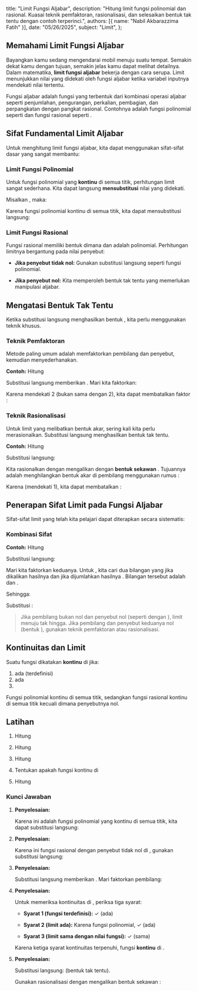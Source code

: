    title: "Limit Fungsi Aljabar",
   description: "Hitung limit fungsi polinomial dan rasional. Kuasai teknik pemfaktoran, rasionalisasi, dan selesaikan bentuk tak tentu dengan contoh terperinci.",
   authors: [{ name: "Nabil Akbarazzima Fatih" }],
   date: "05/26/2025",
   subject: "Limit",
};

## Memahami Limit Fungsi Aljabar

Bayangkan kamu sedang mengendarai mobil menuju suatu tempat. Semakin dekat kamu dengan tujuan, semakin jelas kamu dapat melihat detailnya. Dalam matematika, **limit fungsi aljabar** bekerja dengan cara serupa. Limit menunjukkan nilai yang didekati oleh fungsi aljabar ketika variabel inputnya mendekati nilai tertentu.

Fungsi aljabar adalah fungsi yang terbentuk dari kombinasi operasi aljabar seperti penjumlahan, pengurangan, perkalian, pembagian, dan perpangkatan dengan pangkat rasional. Contohnya adalah fungsi polinomial seperti <InlineMath math="f(x) = x^2 + 3x - 2" /> dan fungsi rasional seperti <InlineMath math="g(x) = \frac{x + 1}{x - 2}" />.

## Sifat Fundamental Limit Aljabar

Untuk menghitung limit fungsi aljabar, kita dapat menggunakan sifat-sifat dasar yang sangat membantu:

### Limit Fungsi Polinomial

Untuk fungsi polinomial yang **kontinu** di semua titik, perhitungan limit sangat sederhana. Kita dapat langsung **mensubstitusi** nilai yang didekati.

Misalkan <InlineMath math="f(x) = x^4 - 5x^3 + x^2 - 7" />, maka:

<BlockMath math="\lim_{x \to 2} f(x) = \lim_{x \to 2} (x^4 - 5x^3 + x^2 - 7)" />

Karena fungsi polinomial kontinu di semua titik, kita dapat mensubstitusi langsung:

<BlockMath math="= 2^4 - 5(2^3) + 2^2 - 7 = 16 - 40 + 4 - 7 = -27" />

### Limit Fungsi Rasional

Fungsi rasional memiliki bentuk <InlineMath math="\frac{P(x)}{Q(x)}" /> dimana <InlineMath math="P(x)" /> dan <InlineMath math="Q(x)" /> adalah polinomial. Perhitungan limitnya bergantung pada nilai penyebut:

- **Jika penyebut tidak nol:** Gunakan substitusi langsung seperti fungsi polinomial.

- **Jika penyebut nol:** Kita memperoleh bentuk tak tentu yang memerlukan manipulasi aljabar.

## Mengatasi Bentuk Tak Tentu

Ketika substitusi langsung menghasilkan bentuk <InlineMath math="\frac{0}{0}" />, kita perlu menggunakan teknik khusus.

### Teknik Pemfaktoran

Metode paling umum adalah memfaktorkan pembilang dan penyebut, kemudian menyederhanakan.

**Contoh:** Hitung <InlineMath math="\lim_{x \to 2} \frac{x^2 - 4}{x - 2}" />

Substitusi langsung memberikan <InlineMath math="\frac{0}{0}" />. Mari kita faktorkan:

<div className="flex flex-col gap-4">
<BlockMath math="x^2 - 4 = (x + 2)(x - 2)" />
<BlockMath math="\lim_{x \to 2} \frac{x^2 - 4}{x - 2} = \lim_{x \to 2} \frac{(x + 2)(x - 2)}{x - 2}" />
</div>

Karena <InlineMath math="x" /> mendekati 2 (bukan sama dengan 2), kita dapat membatalkan faktor <InlineMath math="(x - 2)" />:

<BlockMath math="= \lim_{x \to 2} (x + 2) = 2 + 2 = 4" />

### Teknik Rasionalisasi

Untuk limit yang melibatkan bentuk akar, sering kali kita perlu merasionalkan. Substitusi langsung menghasilkan bentuk tak tentu.

**Contoh:** Hitung <InlineMath math="\lim_{x \to 1} \frac{\sqrt{x} - 1}{x - 1}" />

Substitusi langsung:

<div className="flex flex-col gap-4">
<BlockMath math="\frac{\sqrt{1} - 1}{1 - 1} = \frac{1 - 1}{0} = \frac{0}{0} \text{ (bentuk tak tentu)}" />
</div>

Kita rasionalkan dengan mengalikan dengan **bentuk sekawan** <InlineMath math="\sqrt{x} + 1" />. Tujuannya adalah menghilangkan bentuk akar di pembilang menggunakan rumus <InlineMath math="(a-b)(a+b) = a^2 - b^2" />:

<div className="flex flex-col gap-4">
<BlockMath math="\lim_{x \to 1} \frac{\sqrt{x} - 1}{x - 1} \cdot \frac{\sqrt{x} + 1}{\sqrt{x} + 1}" />
<BlockMath math="= \lim_{x \to 1} \frac{(\sqrt{x} - 1)(\sqrt{x} + 1)}{(x - 1)(\sqrt{x} + 1)}" />
<BlockMath math="= \lim_{x \to 1} \frac{(\sqrt{x})^2 - 1^2}{(x - 1)(\sqrt{x} + 1)} = \lim_{x \to 1} \frac{x - 1}{(x - 1)(\sqrt{x} + 1)}" />
</div>

Karena <InlineMath math="x \neq 1" /> (mendekati 1), kita dapat membatalkan <InlineMath math="(x - 1)" />:

<BlockMath math="= \lim_{x \to 1} \frac{1}{\sqrt{x} + 1} = \frac{1}{\sqrt{1} + 1} = \frac{1}{1 + 1} = \frac{1}{2}" />

## Penerapan Sifat Limit pada Fungsi Aljabar

Sifat-sifat limit yang telah kita pelajari dapat diterapkan secara sistematis:

### Kombinasi Sifat

**Contoh:** Hitung <InlineMath math="\lim_{x \to 3} \frac{x^2 - 9}{x^2 + 2x - 15}" />

Substitusi langsung:

<div className="flex flex-col gap-4">
<BlockMath math="\frac{3^2 - 9}{3^2 + 2(3) - 15} = \frac{9 - 9}{9 + 6 - 15} = \frac{0}{0} \text{ (bentuk tak tentu)}" /> 
</div>

Mari kita faktorkan keduanya. Untuk <InlineMath math="x^2 + 2x - 15" />, kita cari dua bilangan yang jika dikalikan hasilnya <InlineMath math="-15" /> dan jika dijumlahkan hasilnya <InlineMath math="2" />. Bilangan tersebut adalah <InlineMath math="5" /> dan <InlineMath math="-3" />.

<div className="flex flex-col gap-4">
<BlockMath math="x^2 - 9 = (x - 3)(x + 3)" />
<BlockMath math="x^2 + 2x - 15 = x^2 + 5x - 3x - 15 = x(x + 5) - 3(x + 5) = (x - 3)(x + 5)" />
</div>

Sehingga:

<div className="flex flex-col gap-4">
<BlockMath math="\lim_{x \to 3} \frac{(x - 3)(x + 3)}{(x - 3)(x + 5)} = \lim_{x \to 3} \frac{x + 3}{x + 5}" />
</div>

Substitusi <InlineMath math="x = 3" />: <InlineMath math="\frac{3 + 3}{3 + 5} = \frac{6}{8} = \frac{3}{4}" />

> Jika pembilang bukan nol dan penyebut nol (seperti <InlineMath math="\frac{a}{0}" /> dengan <InlineMath math="a \neq 0" />), limit menuju tak hingga. Jika pembilang dan penyebut keduanya nol (bentuk <InlineMath math="\frac{0}{0}" />), gunakan teknik pemfaktoran atau rasionalisasi.

## Kontinuitas dan Limit

Suatu fungsi <InlineMath math="f" /> dikatakan **kontinu** di <InlineMath math="x = c" /> jika:

1. <InlineMath math="f(c)" /> ada (terdefinisi)
2. <InlineMath math="\lim_{x \to c} f(x)" /> ada  
3. <InlineMath math="\lim_{x \to c} f(x) = f(c)" />

Fungsi polinomial kontinu di semua titik, sedangkan fungsi rasional kontinu di semua titik kecuali dimana penyebutnya nol.

## Latihan

1. Hitung <InlineMath math="\lim_{x \to 2} (x^4 - 5x^3 + x^2 - 7)" />

2. Hitung <InlineMath math="\lim_{x \to 2} \frac{x^2 - 6x + 8}{x^2 + 16x + 28}" />

3. Hitung <InlineMath math="\lim_{x \to 1} \frac{x^2 - 2x + 1}{x - 1}" />

4. Tentukan apakah fungsi <InlineMath math="f(x) = x^2 - 2x + 1" /> kontinu di <InlineMath math="x = 1" />

5. Hitung <InlineMath math="\lim_{x \to 0} \frac{\sqrt{x + 4} - 2}{x}" />

### Kunci Jawaban

1. **Penyelesaian:**

   Karena ini adalah fungsi polinomial yang kontinu di semua titik, kita dapat substitusi langsung:
   
   <div className="flex flex-col gap-4">
   <BlockMath math="\lim_{x \to 2} (x^4 - 5x^3 + x^2 - 7) = 2^4 - 5(2^3) + 2^2 - 7" />
   <BlockMath math="= 16 - 5(8) + 4 - 7 = 16 - 40 + 4 - 7 = -27" />
   </div>

2. **Penyelesaian:**

   Karena ini fungsi rasional dengan penyebut tidak nol di <InlineMath math="x = 2" />, gunakan substitusi langsung:
   
   <div className="flex flex-col gap-4">
   <BlockMath math="\lim_{x \to 2} \frac{x^2 - 6x + 8}{x^2 + 16x + 28} = \frac{2^2 - 6(2) + 8}{2^2 + 16(2) + 28}" />
   <BlockMath math="= \frac{4 - 12 + 8}{4 + 32 + 28} = \frac{0}{64} = 0" />
   </div>

3. **Penyelesaian:**

   Substitusi langsung memberikan <InlineMath math="\frac{0}{0}" />. Mari faktorkan pembilang:
   
   <div className="flex flex-col gap-4">
   <BlockMath math="x^2 - 2x + 1 = (x - 1)^2" />
   <BlockMath math="\lim_{x \to 1} \frac{(x - 1)^2}{x - 1} = \lim_{x \to 1} (x - 1) = 1 - 1 = 0" />
   </div>

4. **Penyelesaian:**

   Untuk memeriksa kontinuitas di <InlineMath math="x = 1" />, periksa tiga syarat:
   
   - **Syarat 1 (fungsi terdefinisi):** <InlineMath math="f(1) = 1^2 - 2(1) + 1 = 1 - 2 + 1 = 0" /> ✓ (ada)
   
   - **Syarat 2 (limit ada):** Karena fungsi polinomial, <InlineMath math="\lim_{x \to 1} f(x) = f(1) = 0" /> ✓ (ada)
   
   - **Syarat 3 (limit sama dengan nilai fungsi):** <InlineMath math="\lim_{x \to 1} f(x) = f(1) = 0" /> ✓ (sama)
   
   Karena ketiga syarat kontinuitas terpenuhi, fungsi **kontinu** di <InlineMath math="x = 1" />.

5. **Penyelesaian:**

   Substitusi langsung: <InlineMath math="\frac{\sqrt{0 + 4} - 2}{0} = \frac{2 - 2}{0} = \frac{0}{0}" /> (bentuk tak tentu).
   
   Gunakan rasionalisasi dengan mengalikan bentuk sekawan <InlineMath math="\sqrt{x + 4} + 2" />:
   
   <div className="flex flex-col gap-4">
   <BlockMath math="\lim_{x \to 0} \frac{\sqrt{x + 4} - 2}{x} \cdot \frac{\sqrt{x + 4} + 2}{\sqrt{x + 4} + 2}" />
   <BlockMath math="= \lim_{x \to 0} \frac{(\sqrt{x + 4})^2 - 2^2}{x(\sqrt{x + 4} + 2)} = \lim_{x \to 0} \frac{(x + 4) - 4}{x(\sqrt{x + 4} + 2)}" />
   <BlockMath math="= \lim_{x \to 0} \frac{x}{x(\sqrt{x + 4} + 2)} = \lim_{x \to 0} \frac{1}{\sqrt{x + 4} + 2}" />
   <BlockMath math="= \frac{1}{\sqrt{0 + 4} + 2} = \frac{1}{\sqrt{4} + 2} = \frac{1}{2 + 2} = \frac{1}{4}" />
   </div>